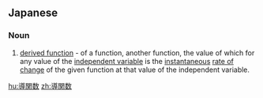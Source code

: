 ==Japanese==
{{ja-kanjitab|どう|かん|すう|yomi=on}}

===Noun===
{{ja-noun|どうかんすう}}

# {{lb|ja|calculus|sort=とうかんすう'}} [[derived function]] - of a function, another function, the value of which for any value of the [[independent variable]] is the [[instantaneous]] [[rate of change]] of the given function at that value of the independent variable.

[[hu:導関数]]
[[zh:導関数]]